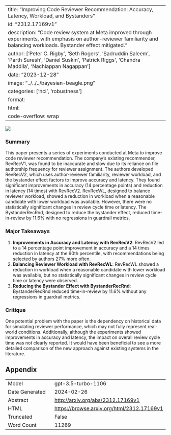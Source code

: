 
---
title: "Improving Code Reviewer Recommendation: Accuracy, Latency, Workload, and Bystanders"
id: "2312.17169v1"
description: "Code review system at Meta improved through experiments, with emphasis on author-reviewer familiarity and balancing workloads. Bystander effect mitigated."
author: ['Peter C. Rigby', 'Seth Rogers', 'Sadruddin Saleem', 'Parth Suresh', 'Daniel Suskin', 'Patrick Riggs', 'Chandra Maddila', 'Nachiappan Nagappan']
date: "2023-12-28"
image: "../../../bayesian-beagle.png"
categories: ['hci', 'robustness']
format:
  html:
    code-overflow: wrap
---

![](../../../bayesian-beagle.png)

### Summary
This paper presents a series of experiments conducted at Meta to improve code reviewer recommendation. The company's existing recommender, RevRecV1, was found to be inaccurate and slow due to its reliance on file authorship frequency for reviewer assignment. The authors developed RevRecV2, which uses author-reviewer familiarity, reviewer workload, and the bystander effect factors to improve accuracy and latency. They found significant improvements in accuracy (14 percentage points) and reduction in latency (14 times) with RevRecV2. RevRecWL, designed to balance reviewer workload, showed a reduction in workload when a reasonable candidate with lower workload was available. However, there were no statistically significant changes in review cycle time or latency. The BystanderRecRnd, designed to reduce the bystander effect, reduced time-in-review by 11.6% with no regressions in guardrail metrics.

### Major Takeaways
1. **Improvements in Accuracy and Latency with RevRecV2**: RevRecV2 led to a 14 percentage point improvement in accuracy and a 14 times reduction in latency at the 90th percentile, with recommendations being selected by authors 27% more often.
2. **Balancing Reviewer Workload with RevRecWL**: RevRecWL showed a reduction in workload when a reasonable candidate with lower workload was available, but no statistically significant changes in review cycle time or latency were observed.
3. **Reducing the Bystander Effect with BystanderRecRnd**: BystanderRecRnd reduced time-in-review by 11.6% without any regressions in guardrail metrics.

### Critique
One potential problem with the paper is the dependency on historical data for simulating reviewer performance, which may not fully represent real-world conditions. Additionally, although the experiments showed improvements in accuracy and latency, the impact on overall review cycle time was not clearly reported. It would have been beneficial to see a more detailed comparison of the new approach against existing systems in the literature.

## Appendix

|          |          |
|----------|----------|
| Model     | gpt-3.5-turbo-1106       |
| Date Generated     | 2024-02-26       |
| Abstract | [http://arxiv.org/abs/2312.17169v1](http://arxiv.org/abs/2312.17169v1)        |
| HTML     | [https://browse.arxiv.org/html/2312.17169v1](https://browse.arxiv.org/html/2312.17169v1)       |
| Truncated       | False       |
| Word Count       | 11269       |